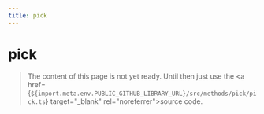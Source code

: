 ```yaml
---
title: pick
---
```


# pick

> The content of this page is not yet ready. Until then just use the <a href={`${import.meta.env.PUBLIC_GITHUB_LIBRARY_URL}/src/methods/pick/pick.ts`} target="\_blank" rel="noreferrer">source code</a>.
